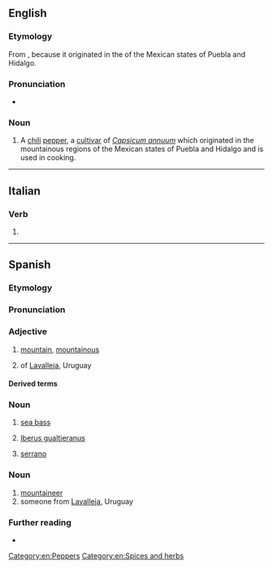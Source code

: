 {{also|Serrano}}
==English==
{{wikipedia|Serrano pepper}}

===Etymology===
From {{bor|en|es|serrano||mountainous}}, because it originated in the {{m|es|sierra|sierras|mountains}} of the Mexican states of Puebla and Hidalgo.

===Pronunciation===
* {{IPA|en|/səˈɹɑːnəʊ/}}

===Noun===
{{en-noun}}

# A [[chili]] [[pepper]], a [[cultivar]] of ''[[Capsicum annuum]]'' which originated in the mountainous regions of the Mexican states of Puebla and Hidalgo and is used in cooking.

[[Category:en:Peppers]]
[[Category:en:Spices and herbs]]

----

==Italian==

===Verb===
{{head|it|verb form}}

# {{inflection of|it|serrare||3|p|pres|indc}}

----

==Spanish==

===Etymology===
{{af|es|sierra|-ano}}

===Pronunciation===
{{es-IPA}}

===Adjective===
{{es-adj}}

# [[mountain]], [[mountainous]]
# {{lb|es|relational}} of [[Lavalleja]], Uruguay

====Derived terms====
{{col3|es
|cuerpo serrano
|jamón serrano}}

===Noun===
{{es-noun|m}}

# [[sea bass]]
# {{lb|es|mollusc}} [[w:Iberus gualtieranus|Iberus gualtieranus]]
# [[#English|serrano]] {{gloss|serrano chili}}

===Noun===
{{es-noun|m|f=serrana}}

# [[mountaineer]]
# someone from [[Lavalleja]], Uruguay

===Further reading===
* {{R:es:DRAE}}

{{C|es|Fish|Spices and herbs|Vegetables|Demonyms}}